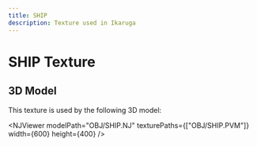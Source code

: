 ```yaml
---
title: SHIP
description: Texture used in Ikaruga
---
```



# SHIP Texture

<PVMViewer
  client:load
  filePath="OBJ/SHIP.PVM"
/>


## 3D Model

This texture is used by the following 3D model:

<NJViewer 
  modelPath="OBJ/SHIP.NJ" 
  texturePaths={["OBJ/SHIP.PVM"]}
  width={600}
  height={400}
/>

